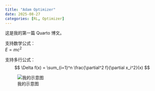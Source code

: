 ```yaml
---
title: "Adam Optimizer"
date: 2025-08-27
categories: [RL, Optimizer]
---
```


这是我的第一篇 Quarto 博文。

支持数学公式：  
$E = mc^2$

支持多行公式：
$$
\Delta f(x) = \sum_{i=1}^n \frac{\partial^2 f}{\partial x_i^2}(x)
$$

![我的示意图](images/test.png)
